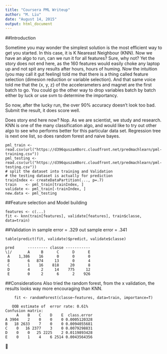 ```yaml
---
title: "Coursera PML Writeup"
author: "M. Liu"
date: "August 14, 2015"
output: html_document
---
```


##Introduction

Sometime you may wonder the simplest solution is the most efficient way to get you started. In this case, it is K Neareast Neighbour (KNN). Now we have an algo to run, can we run it for all features? Sure, why not? Yet the story does not end here, as the 160 features would easily choke any laptop up and not spit any results after hours, hours of huming. Now the intuition (you may call it gut feeling) told me that there is a thing called feature selection (dimesion reduction or variable selection). And that same voice told me that the {x, y, z} of the accelerameters and magnet are the first batch to go. You could go the other way to drop variables batch by batch either by luck or use svm to determine the importancy.

So now, after the lucky run, the over 90% accuracy doesn’t look too bad. Submit the result, it does score well.

Does story end here now? Nop. As we are scientist, we study and research. KNN is one of the many classification algo, and would like to try out other algo to see who performs better for this particular data set. Regression tree is next one list, so does random forest and naive bayes.

```
pml_train <- read.csv(url("https://d396qusza40orc.cloudfront.net/predmachlearn/pml-training.csv"))
pml_testing <- read.csv(url("https://d396qusza40orc.cloudfront.net/predmachlearn/pml-testing.csv"))
# split the dataset into training and Validation
# the testing dataset is actually for prediction
trainIndex <- createDataPartition(..., p=.7)
train    <- pml_train[trainIndex, ]
validate <- pml_train[-trainIndex, ]
new.data <- pml_testing
```


##Feature selection and Model building

```
features <- c(...)
fit <- knn(train[features], validate[features], train$classe, data=train)
```


##Validation
in sample error = .329
out sample error = .341

```
table(predict(fit, validate)$predict, validate$classe)
```

    pred      --------- classe -----------
    \|/       A     B      C      D      E
     A    1,386    16      0      0      0
     B        6   874     13      0      4
     C        1    16    818     20      8
     D        4     2     14    775     12
     E        0     2      6      2    926

     
##Considerations
Also tried the random forest, from the x validation, the results looks way more encouraging than KNN.

```
    fit <- randomForest(classe~features, data=train, importance=T)
```

```
   OOB estimate of  error rate: 0.61%
Confusion matrix:
     A    B    C    D    E  class.error
A 3904    2    0    0    0 0.0005120328
B   18 2633    7    0    0 0.0094055681
C    0   16 2377    3    0 0.0079298831
D    0    0   25 2225    2 0.0119893428
E    0    1    4    6 2514 0.0043564356
```




🖖



[1]: http://mikexl.github.io/machine-learning/coursera-pml.html
[2]: http://groupware.les.inf.puc-rio.br/har
[3]: https://class.coursera.org/predmachlearn-031/human_grading/view/courses/975200/assessments/4/submissions/36
[4]: https://github.com/MikeXL/CourseraPML
[5]: http://mikexl.github.io/CourseraPML/html "HTML Analysis file"
